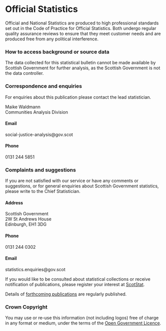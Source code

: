 # Official Statistics

Official and National Statistics are produced to high professional standards set out in the Code of Practice for Official Statistics. Both undergo regular quality assurance reviews to ensure that they meet customer needs and are produced free from any political interference.

### How to access background or source data

The data collected for this statistical bulletin cannot be made available by Scottish Government for further analysis, as the Scottish Government is not the data controller.

### Correspondence and enquiries {#contact}

For enquiries about this publication please contact the lead statistician.

Maike Waldmann<br>
Communities Analysis Division

#### Email

social-justice-analysis@gov.scot

#### Phone

0131 244 5851<br>

### Complaints and suggestions

If you are not satisfied with our service or have any comments or suggestions, or for general enquiries about Scottish Government statistics, please write to the Chief Statistician.

#### Address

Scottish Government<br>
2W St Andrews House<br>
Edinburgh, EH1 3DG

#### Phone

0131 244 0302

#### Email

statistics.enquiries@gov.scot

If you would like to be consulted about statistical collections or receive notification of publications, please register your interest at [ScotStat](www.gov.scot/scotstat).

Details of [forthcoming publications](www.gov.scot/publications/official-statistics-forthcoming-publications/) are regularly published.

### Crown Copyright

You may use or re-use this information (not including logos) free of charge in any format or medium, under the terms of the [Open Government Licence](www.nationalarchives.gov.uk/doc/open-government-licence/).
